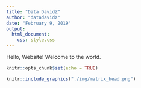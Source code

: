 ```yaml
---
title: "Data DavidZ"
author: "datadavidz"
date: "February 9, 2019"
output:
  html_document:
    css: style.css
---
```


Hello, Website! Welcome to the world.

```r
knitr::opts_chunk$set(echo = TRUE)
```

```r
knitr::include_graphics("./img/matrix_head.png")
```
